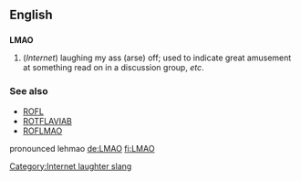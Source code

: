 ==English==
==={{initialism}}===
[[Category:Internet laughter slang]]
'''LMAO'''

#(''Internet'') laughing my ass (arse) off; used to indicate great amusement at something read on in a discussion group, ''etc''.

===See also===
*[[ROFL]]
*[[ROTFLAVIAB]]
*[[ROFLMAO]]

pronounced lehmao
[[de:LMAO]]
[[fi:LMAO]]